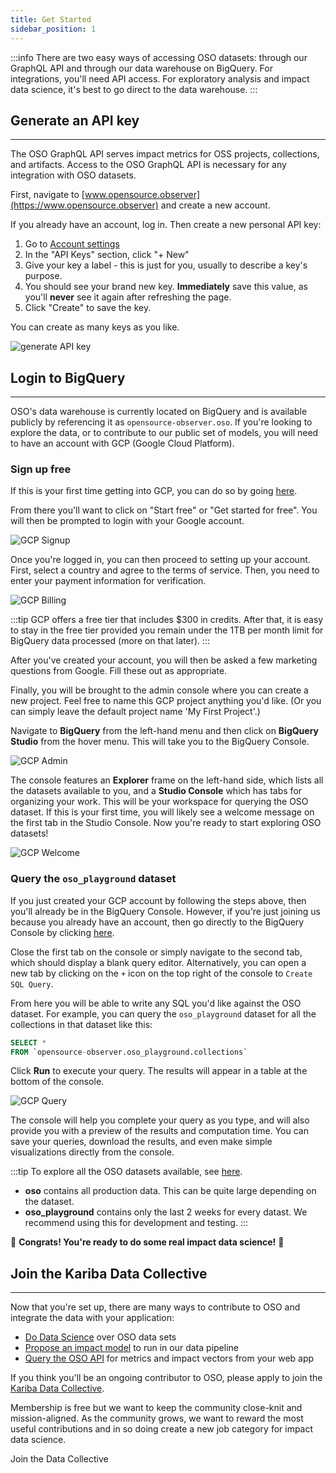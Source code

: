 ```yaml
---
title: Get Started
sidebar_position: 1
---
```



:::info
There are two easy ways of accessing OSO datasets: through our GraphQL API and through our data warehouse on BigQuery. For integrations, you'll need API access. For exploratory analysis and impact data science, it's best to go direct to the data warehouse. 
:::

## Generate an API key

---

The OSO GraphQL API serves impact metrics for OSS projects, collections, and artifacts. Access to the OSO GraphQL API is necessary for any integration with OSO datasets. 

First, navigate to [www.opensource.observer](https://www.opensource.observer) and create a new account.

If you already have an account, log in. Then create a new personal API key:

1. Go to [Account settings](https://www.opensource.observer/app/settings)
2. In the "API Keys" section, click "+ New"
3. Give your key a label - this is just for you, usually to describe a key's purpose.
4. You should see your brand new key. **Immediately** save this value, as you'll **never** see it again after refreshing the page.
5. Click "Create" to save the key.

You can create as many keys as you like.

![generate API key](./generate-api-key.png)

## Login to BigQuery

---

OSO's data warehouse is currently located on BigQuery and is available publicly by
referencing it as `opensource-observer.oso`. If you're looking to explore the
data, or to contribute to our public set of models, you will need to have an
account with GCP (Google Cloud Platform).


### Sign up free


If this is your first time getting into GCP, you can do so by going
[here](https://cloud.google.com/).

From there you'll want to click on "Start free" or "Get started for free". You will then be prompted to login with your Google account.

![GCP Signup](./gcp_signup.png)


Once you're logged in, you can then proceed to setting up your account. First, select a country and agree to the terms of service. Then, you need to enter your payment information for verification.

![GCP Billing](./gcp_billing.png)

:::tip
GCP offers a free tier that includes $300 in credits. After that, it is easy to stay in the free tier provided you remain under the
1TB per month limit for BigQuery data processed (more on that later).
:::


After you've created your account, you will then be asked a few marketing questions from Google. Fill these out as appropriate.

Finally, you will be brought to the admin console where you can create a new project. Feel free to name this GCP project anything you'd like. (Or you can simply leave the default project name 'My First Project'.)

Navigate to **BigQuery** from the left-hand menu and then click on **BigQuery Studio** from the hover menu. This will take you to the BigQuery Console.

![GCP Admin](./gcp_admin.png)

The console features an **Explorer** frame on the left-hand side, which lists all the datasets available to you, and a **Studio Console** which has tabs for organizing your work. This will be your workspace for querying the OSO dataset. If this is your first time, you will likely see a welcome message on the first tab in the Studio Console. Now you're ready to start exploring OSO datasets!

![GCP Welcome](./gcp_welcome.png)

### Query the `oso_playground` dataset

If you just created your GCP account by following the steps above, then you'll already be in the BigQuery Console. However, if you're just joining us because you already have an account, then go directly to the BigQuery Console by clicking [here](https://console.cloud.google.com/bigquery).

Close the first tab on the console or simply navigate to the second tab, which should display a blank query editor. Alternatively, you can open a new tab by clicking on the `+` icon on the top right of the console to `Create SQL Query`.

From here you will be able to write any SQL you'd like against the OSO dataset. For example, you can query the `oso_playground` dataset for all the collections in that dataset like this:

```sql
SELECT *
FROM `opensource-observer.oso_playground.collections`
```

Click **Run** to execute your query. The results will appear in a table at the bottom of the console.

![GCP Query](./gcp_query.png)


The console will help you complete your query as you type, and will also provide you with a preview of the results and computation time. You can save your queries, download the results, and even make simple visualizations directly from the console.

:::tip
To explore all the OSO datasets available, see [here](https://console.cloud.google.com/bigquery?project=opensource-observer).

- **oso** contains all production data. This can be quite large depending on the dataset.
- **oso\_playground** contains only the last 2 weeks for every datast. We recommend using this for development and testing.
:::

🎉 **Congrats! You're ready to do some real impact data science!**  🥂


## Join the Kariba Data Collective

---

Now that you're set up, there are many ways to contribute to OSO and integrate the data with your application:

- [Do Data Science](../integrate/data-science) over OSO data sets
- [Propose an impact model](../contribute/impact-models) to run in our data pipeline
- [Query the OSO API](../integrate/api) for metrics and impact vectors from your web app

If you think you'll be an ongoing contributor to OSO, please apply to join the [Kariba Data Collective](https://kariba.network). 

Membership is free but we want to keep the community close-knit and mission-aligned. As the community grows, we want to reward the most useful contributions and in so doing create a new job category for impact data science.

<Link to="https://kariba.network" className="button button--secondary button--lg">Join the Data Collective</Link>